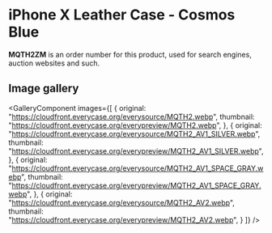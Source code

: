 
# iPhone X Leather Case - Cosmos Blue

<Callout type='info' emoji='👉🏻'>**MQTH2ZM** is an order number for this product, used for search engines, auction websites and such.</Callout>

## Image gallery

<GalleryComponent
    images={[
      {
        original: "https://cloudfront.everycase.org/everysource/MQTH2.webp",
        thumbnail: "https://cloudfront.everycase.org/everypreview/MQTH2.webp",
      },
      {
        original: "https://cloudfront.everycase.org/everysource/MQTH2_AV1_SILVER.webp",
        thumbnail: "https://cloudfront.everycase.org/everypreview/MQTH2_AV1_SILVER.webp",
      },
      {
        original: "https://cloudfront.everycase.org/everysource/MQTH2_AV1_SPACE_GRAY.webp",
        thumbnail: "https://cloudfront.everycase.org/everypreview/MQTH2_AV1_SPACE_GRAY.webp",
      },
      {
        original: "https://cloudfront.everycase.org/everysource/MQTH2_AV2.webp",
        thumbnail: "https://cloudfront.everycase.org/everypreview/MQTH2_AV2.webp",
      }
    ]}
  />
